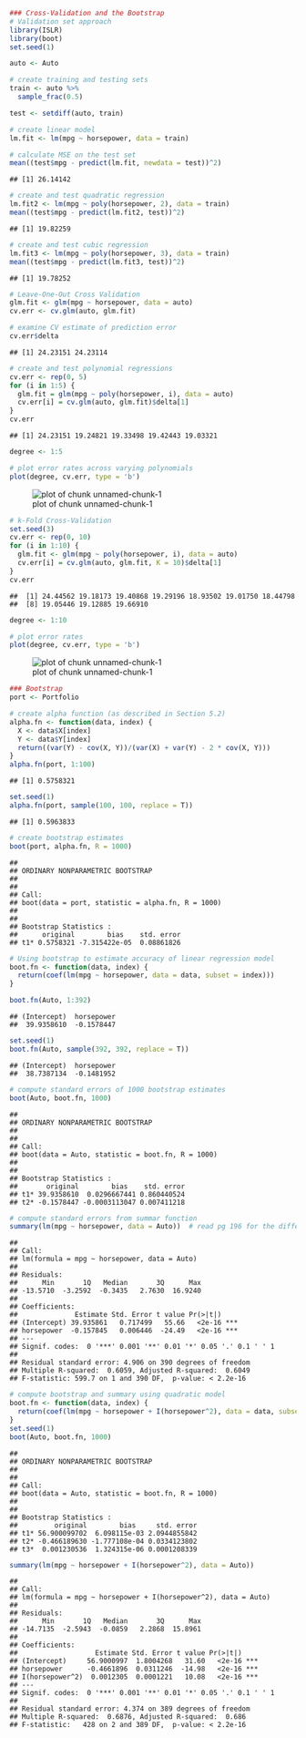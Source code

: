 

```r
### Cross-Validation and the Bootstrap
# Validation set approach
library(ISLR)
library(boot)
set.seed(1)

auto <- Auto

# create training and testing sets
train <- auto %>%
  sample_frac(0.5)

test <- setdiff(auto, train)

# create linear model
lm.fit <- lm(mpg ~ horsepower, data = train)

# calculate MSE on the test set
mean((test$mpg - predict(lm.fit, newdata = test))^2)
```

```
## [1] 26.14142
```

```r
# create and test quadratic regression
lm.fit2 <- lm(mpg ~ poly(horsepower, 2), data = train)
mean((test$mpg - predict(lm.fit2, test))^2)
```

```
## [1] 19.82259
```

```r
# create and test cubic regression
lm.fit3 <- lm(mpg ~ poly(horsepower, 3), data = train)
mean((test$mpg - predict(lm.fit3, test))^2)
```

```
## [1] 19.78252
```

```r
# Leave-One-Out Cross Validation
glm.fit <- glm(mpg ~ horsepower, data = auto)
cv.err <- cv.glm(auto, glm.fit)

# examine CV estimate of prediction error
cv.err$delta
```

```
## [1] 24.23151 24.23114
```

```r
# create and test polynomial regressions
cv.err <- rep(0, 5)
for (i in 1:5) {
  glm.fit = glm(mpg ~ poly(horsepower, i), data = auto)
  cv.err[i] = cv.glm(auto, glm.fit)$delta[1]
}
cv.err
```

```
## [1] 24.23151 19.24821 19.33498 19.42443 19.03321
```

```r
degree <- 1:5

# plot error rates across varying polynomials
plot(degree, cv.err, type = 'b')
```

![plot of chunk unnamed-chunk-1](figure/unnamed-chunk-1-1.png) 

```r
# k-Fold Cross-Validation
set.seed(3)
cv.err <- rep(0, 10)
for (i in 1:10) {
  glm.fit <- glm(mpg ~ poly(horsepower, i), data = auto)
  cv.err[i] = cv.glm(auto, glm.fit, K = 10)$delta[1]
}
cv.err
```

```
##  [1] 24.44562 19.18173 19.40868 19.29196 18.93502 19.01750 18.44798
##  [8] 19.05446 19.12885 19.66910
```

```r
degree <- 1:10

# plot error rates 
plot(degree, cv.err, type = 'b')
```

![plot of chunk unnamed-chunk-1](figure/unnamed-chunk-1-2.png) 

```r
### Bootstrap
port <- Portfolio

# create alpha function (as described in Section 5.2)
alpha.fn <- function(data, index) {
  X <- data$X[index]
  Y <- data$Y[index]
  return((var(Y) - cov(X, Y))/(var(X) + var(Y) - 2 * cov(X, Y)))
}
alpha.fn(port, 1:100)
```

```
## [1] 0.5758321
```

```r
set.seed(1)
alpha.fn(port, sample(100, 100, replace = T))
```

```
## [1] 0.5963833
```

```r
# create bootstrap estimates
boot(port, alpha.fn, R = 1000)
```

```
## 
## ORDINARY NONPARAMETRIC BOOTSTRAP
## 
## 
## Call:
## boot(data = port, statistic = alpha.fn, R = 1000)
## 
## 
## Bootstrap Statistics :
##      original        bias    std. error
## t1* 0.5758321 -7.315422e-05  0.08861826
```

```r
# Using bootstrap to estimate accuracy of linear regression model
boot.fn <- function(data, index) {
  return(coef(lm(mpg ~ horsepower, data = data, subset = index)))
}

boot.fn(Auto, 1:392)
```

```
## (Intercept)  horsepower 
##  39.9358610  -0.1578447
```

```r
set.seed(1)
boot.fn(Auto, sample(392, 392, replace = T))
```

```
## (Intercept)  horsepower 
##  38.7387134  -0.1481952
```

```r
# compute standard errors of 1000 bootstrap estimates
boot(Auto, boot.fn, 1000)
```

```
## 
## ORDINARY NONPARAMETRIC BOOTSTRAP
## 
## 
## Call:
## boot(data = Auto, statistic = boot.fn, R = 1000)
## 
## 
## Bootstrap Statistics :
##       original        bias    std. error
## t1* 39.9358610  0.0296667441 0.860440524
## t2* -0.1578447 -0.0003113047 0.007411218
```

```r
# compute standard errors from summar function
summary(lm(mpg ~ horsepower, data = Auto))  # read pg 196 for the difference between the bootstrap and the summary from lm
```

```
## 
## Call:
## lm(formula = mpg ~ horsepower, data = Auto)
## 
## Residuals:
##      Min       1Q   Median       3Q      Max 
## -13.5710  -3.2592  -0.3435   2.7630  16.9240 
## 
## Coefficients:
##              Estimate Std. Error t value Pr(>|t|)    
## (Intercept) 39.935861   0.717499   55.66   <2e-16 ***
## horsepower  -0.157845   0.006446  -24.49   <2e-16 ***
## ---
## Signif. codes:  0 '***' 0.001 '**' 0.01 '*' 0.05 '.' 0.1 ' ' 1
## 
## Residual standard error: 4.906 on 390 degrees of freedom
## Multiple R-squared:  0.6059,	Adjusted R-squared:  0.6049 
## F-statistic: 599.7 on 1 and 390 DF,  p-value: < 2.2e-16
```

```r
# compute bootstrap and summary using quadratic model
boot.fn <- function(data, index) {
  return(coef(lm(mpg ~ horsepower + I(horsepower^2), data = data, subset = index)))
}
set.seed(1)
boot(Auto, boot.fn, 1000)
```

```
## 
## ORDINARY NONPARAMETRIC BOOTSTRAP
## 
## 
## Call:
## boot(data = Auto, statistic = boot.fn, R = 1000)
## 
## 
## Bootstrap Statistics :
##         original        bias     std. error
## t1* 56.900099702  6.098115e-03 2.0944855842
## t2* -0.466189630 -1.777108e-04 0.0334123802
## t3*  0.001230536  1.324315e-06 0.0001208339
```

```r
summary(lm(mpg ~ horsepower + I(horsepower^2), data = Auto))
```

```
## 
## Call:
## lm(formula = mpg ~ horsepower + I(horsepower^2), data = Auto)
## 
## Residuals:
##      Min       1Q   Median       3Q      Max 
## -14.7135  -2.5943  -0.0859   2.2868  15.8961 
## 
## Coefficients:
##                   Estimate Std. Error t value Pr(>|t|)    
## (Intercept)     56.9000997  1.8004268   31.60   <2e-16 ***
## horsepower      -0.4661896  0.0311246  -14.98   <2e-16 ***
## I(horsepower^2)  0.0012305  0.0001221   10.08   <2e-16 ***
## ---
## Signif. codes:  0 '***' 0.001 '**' 0.01 '*' 0.05 '.' 0.1 ' ' 1
## 
## Residual standard error: 4.374 on 389 degrees of freedom
## Multiple R-squared:  0.6876,	Adjusted R-squared:  0.686 
## F-statistic:   428 on 2 and 389 DF,  p-value: < 2.2e-16
```

